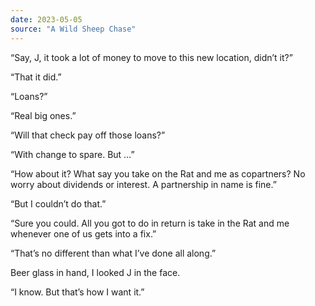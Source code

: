 ```yaml
---
date: 2023-05-05
source: "A Wild Sheep Chase"
---
```


“Say, J, it took a lot of money to move to this new location, didn’t it?”

“That it did.”

“Loans?”

“Real big ones.”

“Will that check pay off those loans?”

“With change to spare. But …”

“How about it? What say you take on the Rat and me as copartners? No worry about dividends or interest. A partnership in name is fine.”

“But I couldn’t do that.”

“Sure you could. All you got to do in return is take in the Rat and me whenever one of us gets into a fix.”

“That’s no different than what I’ve done all along.”

Beer glass in hand, I looked J in the face.

“I know. But that’s how I want it.”
